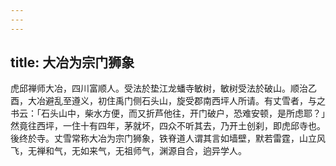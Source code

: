 ```yaml
---
---
---
```

title: 大冶为宗门狮象
---



虎邱禅师大冶，四川富顺人。受法於垫江龙蟠寺敏树，敏树受法於破山。顺治乙酉，大冶避乱至遵义，初住禹门侧石头山，旋受郡南西坪人所请。有丈雪者，与之书云：「石头山中，柴水方便，而又折芦他往，开门破户，恐难安顿，是所虑耶？」然竟往西坪，一住十有四年，茅就坏，四众不听其去，乃开土创刹，即虎邱寺也。後终於寺。丈雪常称大冶为宗门狮象，铁脊道人谓其言如墙壁，默若雷霆，山立风飞，无禅和气，无如来气，无祖师气，渊源自合，逈异学人。